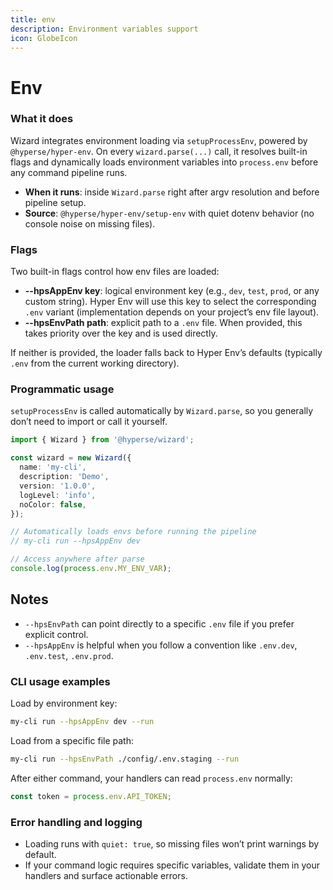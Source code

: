 ```yaml
---
title: env
description: Environment variables support
icon: GlobeIcon
---
```


# Env

### What it does

Wizard integrates environment loading via `setupProcessEnv`, powered by `@hyperse/hyper-env`. On every `wizard.parse(...)` call, it resolves built-in flags and dynamically loads environment variables into `process.env` before any command pipeline runs.

- **When it runs**: inside `Wizard.parse` right after argv resolution and before pipeline setup.
- **Source**: `@hyperse/hyper-env/setup-env` with quiet dotenv behavior (no console noise on missing files).

### Flags

Two built-in flags control how env files are loaded:

- **--hpsAppEnv key**: logical environment key (e.g., `dev`, `test`, `prod`, or any custom string). Hyper Env will use this key to select the corresponding `.env` variant (implementation depends on your project’s env file layout).
- **--hpsEnvPath path**: explicit path to a `.env` file. When provided, this takes priority over the key and is used directly.

If neither is provided, the loader falls back to Hyper Env’s defaults (typically `.env` from the current working directory).

### Programmatic usage

`setupProcessEnv` is called automatically by `Wizard.parse`, so you generally don’t need to import or call it yourself.

```ts
import { Wizard } from '@hyperse/wizard';

const wizard = new Wizard({
  name: 'my-cli',
  description: 'Demo',
  version: '1.0.0',
  logLevel: 'info',
  noColor: false,
});

// Automatically loads envs before running the pipeline
// my-cli run --hpsAppEnv dev

// Access anywhere after parse
console.log(process.env.MY_ENV_VAR);
```

## Notes

- `--hpsEnvPath` can point directly to a specific `.env` file if you prefer explicit control.
- `--hpsAppEnv` is helpful when you follow a convention like `.env.dev`, `.env.test`, `.env.prod`.

### CLI usage examples

Load by environment key:

```bash
my-cli run --hpsAppEnv dev --run
```

Load from a specific file path:

```bash
my-cli run --hpsEnvPath ./config/.env.staging --run
```

After either command, your handlers can read `process.env` normally:

```ts
const token = process.env.API_TOKEN;
```

### Error handling and logging

- Loading runs with `quiet: true`, so missing files won’t print warnings by default.
- If your command logic requires specific variables, validate them in your handlers and surface actionable errors.
